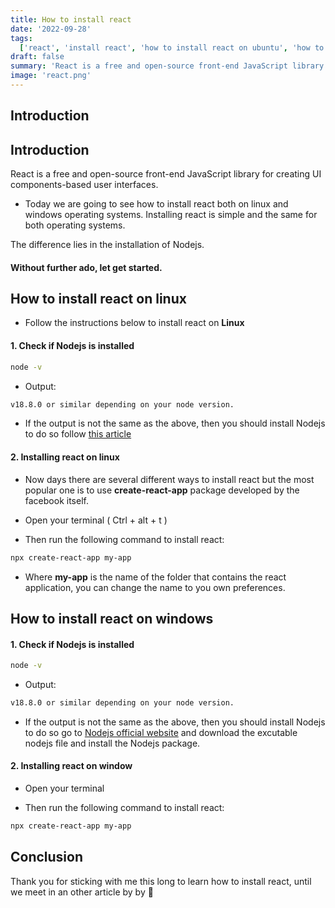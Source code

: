 ```yaml
---
title: How to install react
date: '2022-09-28'
tags:
  ['react', 'install react', 'how to install react on ubuntu', 'how to install react on windows']
draft: false
summary: 'React is a free and open-source front-end JavaScript library for creating UI components-based user interfaces.'
image: 'react.png'
---
```



<ImageComponent
  src="/static/images/react.png"
  width="100%"
  height="100%"
  alt="React installation illustration"
/>

## Introduction

<TOCInline toc={props.toc} exclude="Introduction" toHeading={2} />

## Introduction

React is a free and open-source front-end JavaScript library for creating UI components-based user interfaces.

- Today we are going to see how to install react both on linux and windows operating systems. Installing react is simple and the same for both operating systems.

The difference lies in the installation of Nodejs.

#### Without further ado, let get started.

## How to install react on linux

- Follow the instructions below to install react on **Linux**

#### 1. Check if Nodejs is installed

```bash
node -v
```

- Output:

```bash
v18.8.0 or similar depending on your node version.
```

- If the output is not the same as the above, then you should install Nodejs to do so follow [this article](how-to-install-nodejs)

#### 2. Installing react on linux

- Now days there are several different ways to install react but the most popular one is to use **create-react-app** package developed by the facebook itself.

- Open your terminal ( Ctrl + alt + t )

- Then run the following command to install react:

```bash
npx create-react-app my-app
```

- Where **my-app** is the name of the folder that contains the react application, you can change the name to you own preferences.

## How to install react on windows

#### 1. Check if Nodejs is installed

```bash
node -v
```

- Output:

```bash
v18.8.0 or similar depending on your node version.
```

- If the output is not the same as the above, then you should install Nodejs to do so go to [Nodejs official website](https://nodejs.org/en/download/) and download the excutable nodejs file and install the Nodejs package.

<GoogleHorizontalAdUnit path="how to install the fb react" />

#### 2. Installing react on window

- Open your terminal

- Then run the following command to install react:

```bash
npx create-react-app my-app
```

## Conclusion

Thank you for sticking with me this long to learn how to install react, until we meet in an other article by by 🚀

<GoogleHorizontalAdUnit path="how to install react" />
